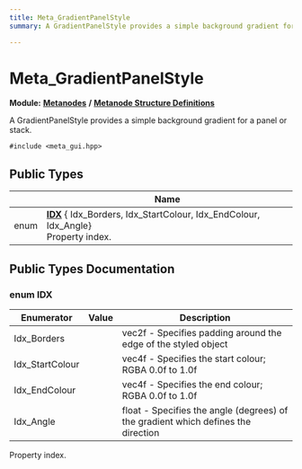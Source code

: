 ```yaml
---
title: Meta_GradientPanelStyle
summary: A GradientPanelStyle provides a simple background gradient for a panel or stack. 

---
```


# Meta_GradientPanelStyle

**Module:** **[Metanodes](../Modules/group__api__metanodes.mdx)** **/** **[Metanode Structure Definitions](../Modules/group__api__metadefs.mdx)**



A GradientPanelStyle provides a simple background gradient for a panel or stack. 


`#include <meta_gui.hpp>`

## Public Types

|                | Name           |
| -------------- | -------------- |
| enum| **[IDX](../Classes/struct_meta___gradient_panel_style.mdx#enum-idx)** { Idx_Borders, Idx_StartColour, Idx_EndColour, Idx_Angle}<br />Property index.  |

## Public Types Documentation

### enum IDX

| Enumerator | Value | Description |
| ---------- | ----- | ----------- |
| Idx_Borders | | vec2f - Specifies padding around the edge of the styled object   |
| Idx_StartColour | | vec4f - Specifies the start colour; RGBA 0.0f to 1.0f   |
| Idx_EndColour | | vec4f - Specifies the end colour; RGBA 0.0f to 1.0f   |
| Idx_Angle | | float - Specifies the angle (degrees) of the gradient which defines the direction   |



Property index. 

